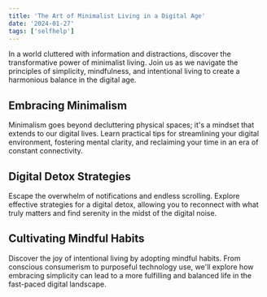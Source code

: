 ```yaml
---
title: 'The Art of Minimalist Living in a Digital Age'
date: '2024-01-27'
tags: ['selfhelp']
---
```


<CustomImage src="https://raw.githubusercontent.com/rochaenrique/blogposts/main/images/img1.jpg" alt="Minimalistic Picture" />

In a world cluttered with information and distractions, discover the transformative power of minimalist living. Join us as we navigate the principles of simplicity, mindfulness, and intentional living to create a harmonious balance in the digital age.

## Embracing Minimalism

Minimalism goes beyond decluttering physical spaces; it's a mindset that extends to our digital lives. Learn practical tips for streamlining your digital environment, fostering mental clarity, and reclaiming your time in an era of constant connectivity.

## Digital Detox Strategies

Escape the overwhelm of notifications and endless scrolling. Explore effective strategies for a digital detox, allowing you to reconnect with what truly matters and find serenity in the midst of the digital noise.

## Cultivating Mindful Habits

Discover the joy of intentional living by adopting mindful habits. From conscious consumerism to purposeful technology use, we'll explore how embracing simplicity can lead to a more fulfilling and balanced life in the fast-paced digital landscape.
